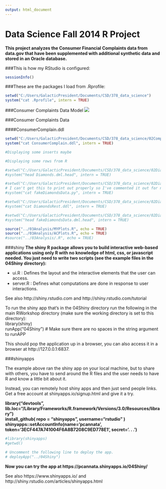 ---
output: html_document
---
Data Science Fall 2014 R Project
===
**This project analyzes the Consumer Financial Complaints data from data.gov that have been supplemented with additional synthetic data and stored in an Oracle database.**




###This is how my RStudio is configured:
```{r}
sessionInfo()
```



<!-- CHANGE TO YOUR DIRECTORY -->
###These are the packages I load from .Rprofile:
```{r}
setwd("C:/Users/GalacticPresident/Documents/CSD/378_data_science") 
system("cat .Rprofile", intern = TRUE)
```



###Consumer Complaints Data Model
![](./ConsumerComplainDataModel.png)  




###Consumer Complaints Data 


<!-- CHANGE TO YOUR DIRECTORY ENDING IN /02ComplainData -->
####ConsumerComplain.ddl 
```{r}
setwd("C:/Users/GalacticPresident/Documents/CSD/378_data_science/02ComplainData")
system("cat ConsumerComplain.ddl", intern = TRUE)
``` 


<!-- MAYBE SHOW SOME INSERT STATEMENTS AS EXAMPLE DML? -->
```{r}
#Displaying some inserts maybe
```



<!-- DISPLAY FIRST ROWS OF THE TABLES FROM R, DO HEAD(TABLE) FUNCTIONS -->
```{r}
#Displaying some rows from R
```



<!-- CANNATA STUFF -->
<!-- ####First few rows of Complaints.dml -->



<!-- CANNATA STUFF, CHANGE ECHO TO TRUE TO DISPLAY -->
```{r, echo=FALSE}
#setwd("C:/Users/GalacticPresident/Documents/CSD/378_data_science/02DiamondsData")
#system("head Diamonds.dml.head", intern = TRUE)
``` 


<!-- CANNATA STUFF, CHANGE ECHO TO TRUE TO DISPLAY -->
<!-- ####Python script to generate synthetic Diamonds data. -->
```{r, tidy=TRUE, echo=FALSE}
#setwd("C:/Users/GalacticPresident/Documents/CSD/378_data_science/02DiamondsData")
# I can't get this to print out properly so I've commented it out for now.
#system("cat fakeDiamondsData.py", intern = TRUE)
``` 


<!-- CANNATA STUFF, CHANGE ECHO TO TRUE TO DISPLAY -->
<!-- ####DiamondsRest.ddl -->
```{r, echo=FALSE}
#setwd("C:/Users/GalacticPresident/Documents/CSD/378_data_science/02DiamondsData")
#system("cat DiamondsRest.ddl", intern = TRUE)
``` 



<!-- CANNATA STUFF, CHANGE ECHO TO TRUE TO DISPLAY -->
<!-- ####First few rows of fakeDiamondsData.dml -->
```{r, echo=FALSE}
#setwd("C:/Users/GalacticPresident/Documents/CSD/378_data_science/02DiamondsData")
#system("head fakeDiamondsData.dml.head", intern = TRUE)
``` 



<!-- DON'T CHANGE THIS DIRECTORY, WE DO R ANALYSIS AND DISPLAY OUR PLOTS AND STUFF HERE -->
```{r, echo=TRUE}
source("../03Analysis/MYPlots.R", echo = TRUE)
source("../03Analysis/ACPlots.R", echo = TRUE)
#source("../03Analysis/.R", echo = TRUE)
```



###shiny
**The shiny R package allows you to build interactive web-based applications using only R with no knowledge of html, css, or javascript needed. You just need to write two scripts (see the example files in the 04Shiny directory):**  

* ui.R : Defines the layout and the interactive elements that the user can access.  
* server.R : Defines what computations are done in response to user interactions. 

See also http://shiny.rstudio.com and http://shiny.rstudio.com/tutorial 

To run the shiny app that's in the 04Shiny directory run the following in the main RWorkshop directory (make sure the working directory is set to this directory):  
library(shiny)  
runApp("04Shiny")   # Make sure there are no spaces in the string argument to runAPP

This should pop the application up in a browser, you can also access it in a browser at http://127.0.0.1:6837. 

###shinyapps

The example above ran the shiny app on your local machine, but to share with others, you have to send around the R files and the user needs to have R and know a little bit about it.

Instead, you can remotely host shiny apps and then just send people links. Get a free account at shinyapps.io/signup.html and give it a try.

**library("devtools", lib.loc="/Library/Frameworks/R.framework/Versions/3.0/Resources/library")  
install_github( repo = "shinyapps", username="rstudio" )  
shinyapps::setAccountInfo(name='pcannata', token='3ECF447A741004F6A8B7208C9ED778E1', secret='. . . ')**  

<!-- FILL THIS IN EVENTUALLY IF WE NEED SHINY AND CHANGE ECHO TO TRUE TO DISPLAY -->
```{r, echo=FALSE}
#library(shinyapps)
#getwd()

# Uncomment the following line to deploy the app.
# deployApp("../04Shiny")
```


**Now you can try the app at https://pcannata.shinyapps.io/04Shiny/ **  

See also https://www.shinyapps.io/ and http://shiny.rstudio.com/articles/shinyapps.html 
